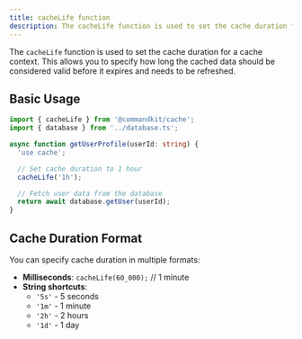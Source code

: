 ```yaml
---
title: cacheLife function
description: The cacheLife function is used to set the cache duration for a cache context.
---
```


The `cacheLife` function is used to set the cache duration for a cache context. This allows you to specify how long the cached data should be considered valid before it expires and needs to be refreshed.

## Basic Usage

```ts
import { cacheLife } from '@commandkit/cache';
import { database } from '../database.ts';

async function getUserProfile(userId: string) {
  'use cache';

  // Set cache duration to 1 hour
  cacheLife('1h');

  // Fetch user data from the database
  return await database.getUser(userId);
}
```

## Cache Duration Format

You can specify cache duration in multiple formats:

- **Milliseconds**: `cacheLife(60_000);` // 1 minute
- **String shortcuts**:
  - `'5s'` - 5 seconds
  - `'1m'` - 1 minute
  - `'2h'` - 2 hours
  - `'1d'` - 1 day
